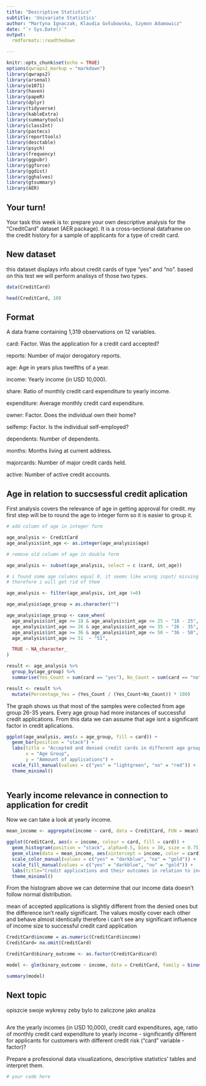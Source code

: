 ```yaml
---
title: "Descriptive Statistics"
subtitle: 'Univariate Statistics'
author: "Martyna Ignaczak, Klaudia Gołubowska, Szymon Adamowicz"
date: "`r Sys.Date()`"
output: 
  rmdformats::readthedown

---
```


```r
knitr::opts_chunk$set(echo = TRUE)
options(qwraps2_markup = "markdown")
library(qwraps2)
library(arsenal)
library(e1071)
library(haven)
library(papeR)
library(dplyr)
library(tidyverse)
library(kableExtra)
library(summarytools)
library(classInt)
library(pastecs)
library(reporttools)
library(desctable)
library(psych)
library(frequency)
library(ggpubr)
library(ggforce)
library(ggdist)
library(gghalves)
library(gtsummary)
library(AER)

```

## Your turn!

Your task this week is to: prepare your own descriptive analysis for the
"CreditCard" dataset (AER package). It is a cross-sectional dataframe on
the credit history for a sample of applicants for a type of credit card.

## New dataset

this dataset displays info about credit cards of type "yes" and "no". based
on this test we will perform analisys of those two types.

```r
data(CreditCard)

head(CreditCard, 10)

```

## Format
A data frame containing 1,319 observations on 12 variables.

card: Factor. Was the application for a credit card accepted?

reports: Number of major derogatory reports.

age: Age in years plus twelfths of a year.

income: Yearly income (in USD 10,000).

share: Ratio of monthly credit card expenditure to yearly income.

expenditure: Average monthly credit card expenditure.

owner: Factor. Does the individual own their home?

selfemp: Factor. Is the individual self-employed?

dependents: Number of dependents.

months: Months living at current address.

majorcards: Number of major credit cards held.

active: Number of active credit accounts.

## Age in relation to succsessful credit aplication

First analysis covers the relevance of age in getting approval for credit.
my first step will be to round the age to integer form so it is easier to
group it.

```r


# add column of age in integer form

age_analysis <- CreditCard
age_analysis$int_age <- as.integer(age_analysis$age)

# remove old column of age in double form

age_analysis <- subset(age_analysis, select = c (card, int_age))

# i found some age columns equal 0, it seems like wrong input/ missing data
# therefore i will get rid of them

age_analysis <- filter(age_analysis, int_age !=0)

age_analysis$age_group = as.character("")

age_analysis$age_group <- case_when(
  age_analysis$int_age >= 18 & age_analysis$int_age <= 25 ~ "18 - 25",
  age_analysis$int_age >= 26 & age_analysis$int_age <= 35 ~ "26 - 35",
  age_analysis$int_age >= 36 & age_analysis$int_age <= 50 ~ "36 - 50",
  age_analysis$int_age >= 51  ~ "51",

  TRUE ~ NA_character_ 
)

result <- age_analysis %>%
  group_by(age_group) %>%
  summarise(Yes_Count = sum(card == "yes"), No_Count = sum(card == "no"))

result <- result %>%
  mutate(Percentage_Yes = (Yes_Count / (Yes_Count+No_Count)) * 100)
```

The graph shows us that most of the samples were collected from age group 
26-35 years. Every age group had more instances of successful credit applications.
From this data we can assume that age isnt a significant factor in credit aplications.

```r

ggplot(age_analysis, aes(x = age_group, fill = card)) +
  geom_bar(position = "stack") +
  labs(title = "Accepted and denied credit cards in different age groups",
       x = "Age Group",
       y = "Ammount of applications") +
  scale_fill_manual(values = c("yes" = "lightgreen", "no" = "red")) +
  theme_minimal()



```
## Yearly income relevance in connection to application for credit

Now we can take a look at yearly income. 
```r

mean_income <- aggregate(income ~ card, data = CreditCard, FUN = mean)

ggplot(CreditCard, aes(x = income, colour = card, fill = card)) +
  geom_histogram(position = "stack", alpha=0.5, bins = 30, size = 0.75) +
  geom_vline(data = mean_income, aes(xintercept = income, color = card), linetype = "dashed", size=1) +
  scale_color_manual(values = c("yes" = "darkblue", "no" = "gold")) +
  scale_fill_manual(values = c("yes" = "darkblue", "no" = "gold")) +
  labs(title="Credit applications and their outcomes in relation to income",x = "Income in USD 10.000", y = "Applications") +
  theme_minimal()


```

From the histogram above we can determine that our income data doesn't 
follow normal distribution.

mean of accepted applications is slightly different from the denied ones
but the difference isn't really significant. The values mostly cover each
other and behave almost identically therefore i can't see any significant 
influence of income size to successful credit card application

```r
CreditCard$income = as.numeric(CreditCard$income)
CreditCard= na.omit(CreditCard)

CreditCard$binary_outcome <- as.factor(CreditCard$card)

model <- glm(binary_outcome ~ income, data = CreditCard, family = binomial())

summary(model)

```


## Next topic

opiszcie swoje wykresy zeby bylo to zaliczone jako analiza



```r

```

Are the yearly incomes (in USD 10,000), credit card expenditures, age,
ratio of monthly credit card expenditure to yearly income -
significantly different for applicants for customers with different
credit risk ("card" variable - factor)?

Prepare a professional data visualizations, descriptive statistics'
tables and interpret them.

```r
# your code here
```
